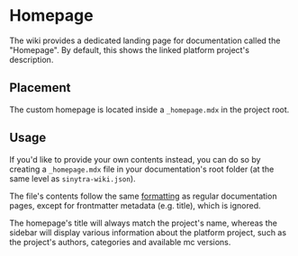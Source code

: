 
# Homepage

The wiki provides a dedicated landing page for documentation called the "Homepage". By default, this shows the
linked platform project's description.

## Placement

The custom homepage is located inside a `_homepage.mdx` in the project root.

<FileTree>
    <FileTreeFolder name="<root>" defaultOpen>
        <FileTreeFile name="_homepage.mdx"/>
    </FileTreeFolder>
</FileTree>

## Usage

If you'd like to provide your own contents instead, you can do so by creating a `_homepage.mdx` file in your
documentation's root folder (at the same level as `sinytra-wiki.json`).

The file's contents follow the same [formatting](devs/format) as regular documentation pages, except for frontmatter
metadata (e.g. title), which is ignored.

The homepage's title will always match the project's name, whereas the sidebar will display various information about
the platform project, such as the project's authors, categories and available mc versions.
